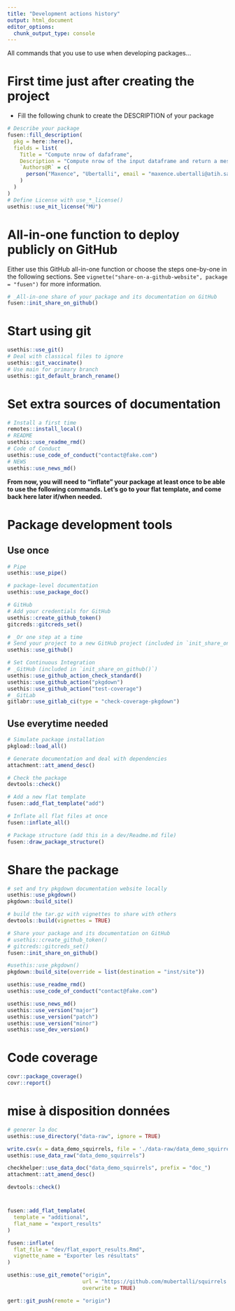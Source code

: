```yaml
---
title: "Development actions history"
output: html_document
editor_options: 
  chunk_output_type: console
---
```


All commands that you use to use when developing packages...

# First time just after creating the project

- Fill the following chunk to create the DESCRIPTION of your package

```r
# Describe your package
fusen::fill_description(
  pkg = here::here(),
  fields = list(
    Title = "Compute nrow of dafaframe",
    Description = "Compute nrow of the input dataframe and return a message (and the number of rows).",
    `Authors@R` = c(
      person("Maxence", "Ubertalli", email = "maxence.ubertalli@atih.sante.fr", role = c("aut", "cre"), comment = c(ORCID = "0000-0000-0000-0000"))
    )
  )
)
# Define License with use_*_license()
usethis::use_mit_license("MU")
```

# All-in-one function to deploy publicly on GitHub

Either use this GitHub all-in-one function or choose the steps one-by-one in the following sections.
See `vignette("share-on-a-github-website", package = "fusen")` for more information.

```r
# _All-in-one share of your package and its documentation on GitHub
fusen::init_share_on_github()
```


# Start using git

```r
usethis::use_git()
# Deal with classical files to ignore
usethis::git_vaccinate()
# Use main for primary branch
usethis::git_default_branch_rename()
```

# Set extra sources of documentation

```r
# Install a first time
remotes::install_local()
# README
usethis::use_readme_rmd()
# Code of Conduct
usethis::use_code_of_conduct("contact@fake.com")
# NEWS
usethis::use_news_md()
```

**From now, you will need to "inflate" your package at least once to be able to use the following commands. Let's go to your flat template, and come back here later if/when needed.**


# Package development tools
## Use once

```r
# Pipe
usethis::use_pipe()

# package-level documentation
usethis::use_package_doc()

# GitHub
# Add your credentials for GitHub
usethis::create_github_token()
gitcreds::gitcreds_set()

# _Or one step at a time
# Send your project to a new GitHub project (included in `init_share_on_github()`)
usethis::use_github()

# Set Continuous Integration
# _GitHub (included in `init_share_on_github()`)
usethis::use_github_action_check_standard()
usethis::use_github_action("pkgdown")
usethis::use_github_action("test-coverage")
# _GitLab
gitlabr::use_gitlab_ci(type = "check-coverage-pkgdown")
```

## Use everytime needed

```r
# Simulate package installation
pkgload::load_all()

# Generate documentation and deal with dependencies
attachment::att_amend_desc()

# Check the package
devtools::check()

# Add a new flat template
fusen::add_flat_template("add")

# Inflate all flat files at once
fusen::inflate_all()

# Package structure (add this in a dev/Readme.md file)
fusen::draw_package_structure()
```

# Share the package

```r
# set and try pkgdown documentation website locally
usethis::use_pkgdown()
pkgdown::build_site()

# build the tar.gz with vignettes to share with others
devtools::build(vignettes = TRUE)

# Share your package and its documentation on GitHub
# usethis::create_github_token()
# gitcreds::gitcreds_set()
fusen::init_share_on_github()
```

```r
#usethis::use_pkgdown()
pkgdown::build_site(override = list(destination = "inst/site"))
```

```r
usethis::use_readme_rmd()
usethis::use_code_of_conduct("contact@fake.com")
```

```r
usethis::use_news_md()
usethis::use_version("major")
usethis::use_version("patch")
usethis::use_version("minor")
usethis::use_dev_version()
```

# Code coverage

```r
covr::package_coverage()
covr::report()
```

# mise à disposition données

```r


# generer la doc
usethis::use_directory("data-raw", ignore = TRUE) 

write.csv(x = data_demo_squirrels, file = './data-raw/data_demo_squirrels.csv')
usethis::use_data_raw("data_demo_squirrels")

checkhelper::use_data_doc("data_demo_squirrels", prefix = "doc_")
attachment::att_amend_desc()

devtools::check()
```

# 

```r

fusen::add_flat_template(
  template = "additional",
  flat_name = "export_results"
)
```


```r
fusen::inflate(
  flat_file = "dev/flat_export_results.Rmd",
  vignette_name = "Exporter les résultats"
)
```

```r
usethis::use_git_remote("origin",
                        url = "https://github.com/mubertalli/squirrels.git",
                        overwrite = TRUE)

gert::git_push(remote = "origin")
```
